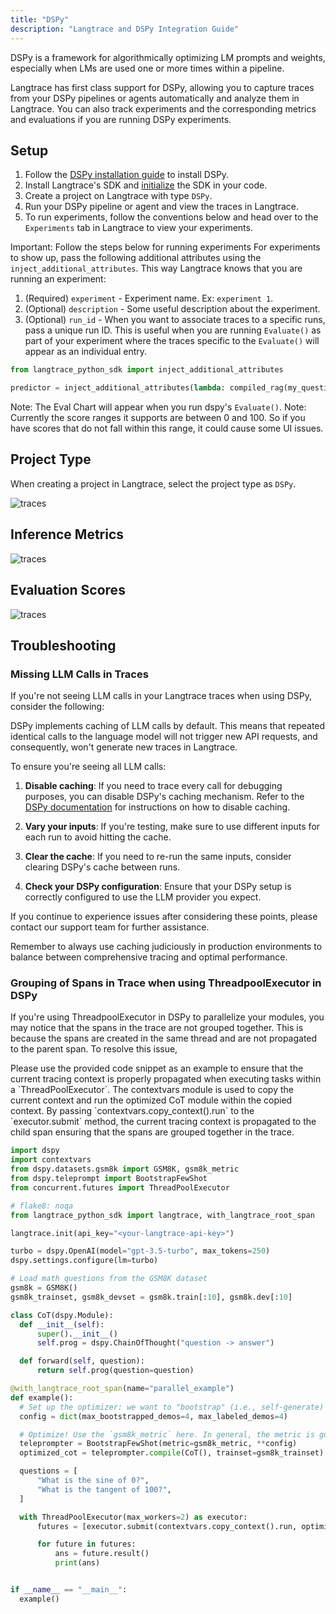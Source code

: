 ```yaml
---
title: "DSPy"
description: "Langtrace and DSPy Integration Guide"
---
```


DSPy is a framework for algorithmically optimizing LM prompts and weights, especially when LMs are used one or more times within a pipeline.

Langtrace has first class support for DSPy, allowing you to capture traces from your DSPy pipelines or agents automatically and analyze them in Langtrace. You can also track experiments and the corresponding metrics and evaluations if you are running DSPy experiments.

## Setup

1. Follow the [DSPy installation guide](https://github.com/stanfordnlp/dspy?tab=readme-ov-file#1-installation) to install DSPy.
2. Install Langtrace's SDK and [initialize](/quickstart) the SDK in your code.
3. Create a project on Langtrace with type `DSPy`.
4. Run your DSPy pipeline or agent and view the traces in Langtrace.
5. To run experiments, follow the conventions below and head over to the `Experiments` tab in Langtrace to view your experiments.

<Note>Important: Follow the steps below for running experiments</Note> For experiments
to show up, pass the following additional attributes using the `inject_additional_attributes`.
This way Langtrace knows that you are running an experiment:

1. (Required) `experiment` - Experiment name. Ex: `experiment 1`.
2. (Optional) `description` - Some useful description about the experiment.
3. (Optional) `run_id` - When you want to associate traces to a specific runs, pass a unique run ID. This is useful when you are running `Evaluate()` as part of your experiment where the traces specific to the `Evaluate()` will appear as an individual entry.

```python
from langtrace_python_sdk import inject_additional_attributes

predictor = inject_additional_attributes(lambda: compiled_rag(my_question), {'experiment': 'experiment 1', 'description': 'some useful description', 'run_id': 'run_1'})
```

Note: The Eval Chart will appear when you run dspy's `Evaluate()`. Note: Currently the score ranges it supports are between 0 and 100. So if you have scores that do not fall within this range, it could cause some UI issues.

## Project Type

When creating a project in Langtrace, select the project type as `DSPy`.

![traces](/images/dspy-1.png)

## Inference Metrics

![traces](/images/dspy-2.png)

## Evaluation Scores

![traces](/images/dspy-3.png)

## Troubleshooting

### Missing LLM Calls in Traces

If you're not seeing LLM calls in your Langtrace traces when using DSPy, consider the following:

<Accordion title="DSPy Caching">
  DSPy implements caching of LLM calls by default. This means that repeated identical calls to the language model will not trigger new API requests, and consequently, won't generate new traces in Langtrace.

To ensure you're seeing all LLM calls:

1. **Disable caching**: If you need to trace every call for debugging purposes, you can disable DSPy's caching mechanism. Refer to the [DSPy documentation](https://dspy-docs.vercel.app/docs/faqs#deployment-or-reproducibility-concerns) for instructions on how to disable caching.

2. **Vary your inputs**: If you're testing, make sure to use different inputs for each run to avoid hitting the cache.

3. **Clear the cache**: If you need to re-run the same inputs, consider clearing DSPy's cache between runs.

4. **Check your DSPy configuration**: Ensure that your DSPy setup is correctly configured to use the LLM provider you expect.

If you continue to experience issues after considering these points, please contact our support team for further assistance.

Remember to always use caching judiciously in production environments to balance between comprehensive tracing and optimal performance.

</Accordion>

### Grouping of Spans in Trace when using ThreadpoolExecutor in DSPy

If you're using ThreadpoolExecutor in DSPy to parallelize your modules, you may notice that the spans in the trace are not grouped together. This is because the spans are created in the same thread and are not propagated to the parent span. To resolve this issue,

<Accordion title="Span Grouping for ThreadpoolExecutor">
  Please use the provided code snippet as an example to ensure that the current tracing context is properly propagated when executing tasks within a `ThreadPoolExecutor`. The contextvars module is used to copy the current context and run the optimized CoT module within the copied context. By passing `contextvars.copy_context().run` to the `executor.submit` method, the current tracing context is propagated to the child span ensuring that the spans are grouped together in the trace.

```python
import dspy
import contextvars
from dspy.datasets.gsm8k import GSM8K, gsm8k_metric
from dspy.teleprompt import BootstrapFewShot
from concurrent.futures import ThreadPoolExecutor

# flake8: noqa
from langtrace_python_sdk import langtrace, with_langtrace_root_span

langtrace.init(api_key="<your-langtrace-api-key>")

turbo = dspy.OpenAI(model="gpt-3.5-turbo", max_tokens=250)
dspy.settings.configure(lm=turbo)

# Load math questions from the GSM8K dataset
gsm8k = GSM8K()
gsm8k_trainset, gsm8k_devset = gsm8k.train[:10], gsm8k.dev[:10]

class CoT(dspy.Module):
  def __init__(self):
      super().__init__()
      self.prog = dspy.ChainOfThought("question -> answer")

  def forward(self, question):
      return self.prog(question=question)

@with_langtrace_root_span(name="parallel_example")
def example():
  # Set up the optimizer: we want to "bootstrap" (i.e., self-generate) 4-shot examples of our CoT program.
  config = dict(max_bootstrapped_demos=4, max_labeled_demos=4)

  # Optimize! Use the `gsm8k_metric` here. In general, the metric is going to tell the optimizer how well it's doing.
  teleprompter = BootstrapFewShot(metric=gsm8k_metric, **config)
  optimized_cot = teleprompter.compile(CoT(), trainset=gsm8k_trainset)

  questions = [
      "What is the sine of 0?",
      "What is the tangent of 100?",
  ]

  with ThreadPoolExecutor(max_workers=2) as executor:
      futures = [executor.submit(contextvars.copy_context().run, optimized_cot, question=q) for q in questions]

      for future in futures:
          ans = future.result()
          print(ans)


if __name__ == "__main__":
  example()
```

</Accordion>
